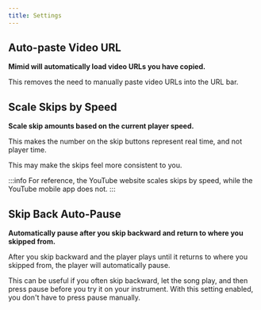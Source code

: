 ```yaml
---
title: Settings
---
```


## Auto-paste Video URL

**Mimid will automatically load video URLs you have copied.**

This removes the need to manually paste video URLs into the URL bar.

## Scale Skips by Speed

**Scale skip amounts based on the current player speed.**

This makes the number on the skip buttons represent real time, and not player time.

This may make the skips feel more consistent to you.

:::info
For reference, the YouTube website scales skips by speed, while the YouTube mobile app does not.
:::

## Skip Back Auto-Pause

**Automatically pause after you skip backward and return to where you skipped from.**

After you skip backward and the player plays until it returns to where you skipped from, the player will automatically pause.

This can be useful if you often skip backward, let the song play, and then press pause before you try it on your instrument.
With this setting enabled, you don't have to press pause manually.
